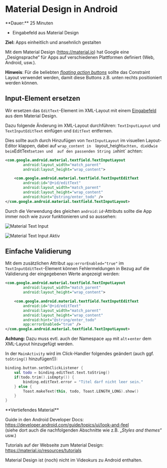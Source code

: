 
# Material Design in Android

<Callout>
  **Dauer:** 25 Minuten

  - Eingabefeld aus Material Design

  **Ziel:** Apps einheitlich und ansehnlich gestalten
</Callout>

Mit dem Material Design (https://material.io) 
hat Google eine „Designsprache“ für Apps auf 
verschiedenen Plattformen definiert 
(Web, Android, usw.).

**Hinweis**: Für die beliebten 
[_floating action buttons_](https://developer.android.com/guide/topics/ui/floating-action-button) sollte 
das Constraint Layout verwendet werden, damit
diese Buttons z.B. unten rechts positioniert werden
können.

## Input-Element ersetzen

Wir ersetzen das `EditText`-Element im XML-Layout
mit einem [Eingabefeld](https://material.io/components/text-fields) aus dem Material Design.

Dazu folgende Änderung im XML-Layout durchführen: 
`TextInputLayout` und `TextInputEditText` einfügen
und `EditText` entfernen.

Dies sollte auch durch Hinzufügen von `TextInputLayout`
im visuellen Layout-Editor klappen, dabei auf `wrap_content in 
`layout_height` achten, die `id` wie beim `EditText` setzen und 
auf den passenden String im `hint` achten:

```xml
<com.google.android.material.textfield.TextInputLayout
        android:layout_width="match_parent"
        android:layout_height="wrap_content">

    <com.google.android.material.textfield.TextInputEditText
        android:id="@+id/editText"
        android:layout_width="match_parent"
        android:layout_height="wrap_content"
        android:hint="@string/enter_todo" />
</com.google.android.material.textfield.TextInputLayout>
```

Durch die Verwendung des gleichen 
`android:id`-Attributs sollte die App immer noch 
wie zuvor funktionieren und so aussehen:

![Material Text Input](/images/mobile/android/material-text-input1.png)

![Material Text Input Aktiv](/images/mobile/android/material-text-input2.png)

## Einfache Validierung

Mit dem zusätzlichen Attribut 
`app:errorEnabled="true"` im 
`TextInputEditText`-Element können 
Fehlermeldungen in Bezug auf die Validierung 
der eingegebenen Werte angezeigt werden:

```xml
<com.google.android.material.textfield.TextInputLayout
        android:layout_width="match_parent"
        android:layout_height="wrap_content">

    <com.google.android.material.textfield.TextInputEditText
        android:id="@+id/editText"
        android:layout_width="match_parent"
        android:layout_height="wrap_content"
        android:hint="@string/enter_todo" 
        app:errorEnabled="true" />
</com.google.android.material.textfield.TextInputLayout>
```

**Achtung:** Dazu muss evtl. auch der Namespace `app` mit `alt`+`enter` 
dem XML-Layout hinzugefügt werden.

In der `MainActivity` wird im Click-Handler
folgendes geändert (auch ggf. `toString()` hinzufügen!)):

```kotlin
binding.button.setOnClickListener {
    val todo = binding.editText.text.toString()
    if(todo.trim().isEmpty()) {
        binding.editText.error = "Titel darf nicht leer sein."
    } else {
        Toast.makeText(this, todo, Toast.LENGTH_LONG).show()
    }
}
```

<Callout type="warning">
**Vertiefendes Material**

Guide in den Android Developer Docs: 
https://developer.android.com/guide/topics/ui/look-and-feel \
(siehe dort auch die nachfolgenden Abschnitte wie
z.B. „_Styles and themes_“ usw.)

Tutorials auf der Webseite zum Material Design:
https://material.io/resources/tutorials

Material Design ist (noch) nicht im Videokurs 
zu Android enthalten.
</Callout>
